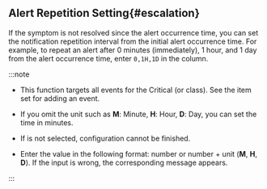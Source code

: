 ## Alert Repetition Setting{#escalation}

If the symptom is not resolved since the alert occurrence time, you can set the notification repetition interval from the initial alert occurrence time. For example, to repeat an alert after 0 minutes (immediately), 1 hour, and 1 day from the alert occurrence time, enter `0,1H,1D` in the <Cmdname sid="TTL06149" className="uitext" /> column.

<ImgLang img='server-notice-escalation.png' desc='Escalation' />

:::note

-   This function targets all events for the <span class='vslow'>Critical</span> (or <Cmdname sid="fatal" className="vslow" /> class). See the <Cmdname sid="level" className="uitext" /> item set for adding an event.

-   If you omit the unit such as **M**: Minute, **H**: Hour, **D**: Day, you can set the time in minutes.

-   If <Cmdname sid="save" className="uitext" /> is not selected, configuration cannot be finished.

-   Enter the value in the following format: number or number + unit (**M**, **H**, **D**). If the input is wrong, the corresponding message appears.

:::
